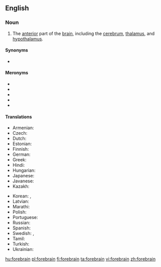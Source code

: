 ==English==
{{wikipedia}}

===Noun===
{{en-noun}}

# {{label|en|neuroanatomy}} The [[anterior]] part of the [[brain]], including the [[cerebrum]], [[thalamus]], and [[hypothalamus]].

====Synonyms====
* {{l|en|prosencephalon}}

====Meronyms====
* {{l|en|cerebrum}}
* {{l|en|thalamus}}
* {{l|en|hypothalamus}}
* {{l|en|diencephalon}}
* {{l|en|telencephalon}}

====Translations====
{{trans-top|part of the brain}}
* Armenian: {{t|hy|առաջային ուղեղ}}
* Czech: {{t|cs|přední mozek|m}}
* Dutch: {{t|nl|voorhersen}}
* Estonian: {{t|et|eesaju}}
* Finnish: {{t|fi|etuaivot}}
* German: {{t|de|Vorderhirn}}
* Greek: {{t|el|πρόσθιος εγκέφαλος|m}}
* Hindi: {{t|hi|अग्रमस्तिष्क|tr=agramastiṣk|sc=Deva}}
* Hungarian: {{t+|hu|előagy}}
* Japanese: {{t|ja|前脳|tr=zennou|sc=Jpan}}
* Javanese: {{t|jv|ꦲꦸꦠꦼꦏ꧀​ꦔꦗꦼꦁ|tr=utek ngajeng}}
* Kazakh: {{t|kk|алдыңғы ми|sc=Cyrl}}
{{trans-mid}}
* Korean: {{t|ko|전뇌|sc=Kore}}, {{t|ko|앞뇌|tr=apnoe|sc=Kore}}
* Latvian: {{t|lv|priekšējās smadzenes}}
* Marathi: {{t|mr|अग्रमस्तिष्क|tr=agramastiṣk|sc=Deva}}
* Polish: {{t|pl|przodomózgowie}}
* Portuguese: {{t|pt|prosencéfalo|m}}
* Russian: {{t|ru|пере́дний мозг}}
* Spanish: {{t|es|prosencéfalo|m}}
* Swedish: {{t+|sv|framhjärna}}, {{t+|sv|prosencefalon}}
* Tamil: {{t|ta|முன்மூளை|sc=Taml}}
* Turkish: {{t|tr|ön beyin}}
* Ukrainian: {{t|uk|передній мозок|sc=Cyrl}}
{{trans-bottom}}

[[hu:forebrain]]
[[pl:forebrain]]
[[fi:forebrain]]
[[ta:forebrain]]
[[vi:forebrain]]
[[zh:forebrain]]